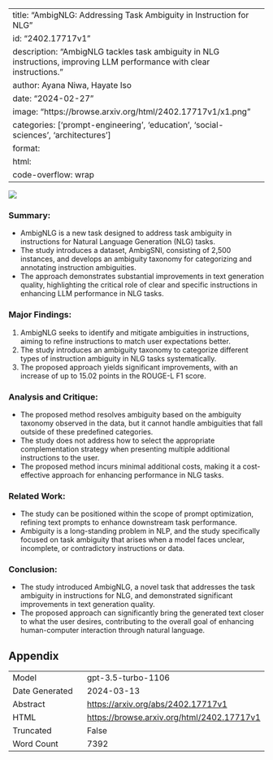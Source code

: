 
---
title: "AmbigNLG: Addressing Task Ambiguity in Instruction for NLG"
id: "2402.17717v1"
description: "AmbigNLG tackles task ambiguity in NLG instructions, improving LLM performance with clear instructions."
author: Ayana Niwa, Hayate Iso
date: "2024-02-27"
image: "https://browse.arxiv.org/html/2402.17717v1/x1.png"
categories: ['prompt-engineering', 'education', 'social-sciences', 'architectures']
format:
  html:
    code-overflow: wrap
---

![](https://browse.arxiv.org/html/2402.17717v1/x1.png)

### **Summary:**
- AmbigNLG is a new task designed to address task ambiguity in instructions for Natural Language Generation (NLG) tasks.
- The study introduces a dataset, AmbigSNI, consisting of 2,500 instances, and develops an ambiguity taxonomy for categorizing and annotating instruction ambiguities.
- The approach demonstrates substantial improvements in text generation quality, highlighting the critical role of clear and specific instructions in enhancing LLM performance in NLG tasks.

### **Major Findings:**
1. AmbigNLG seeks to identify and mitigate ambiguities in instructions, aiming to refine instructions to match user expectations better.
2. The study introduces an ambiguity taxonomy to categorize different types of instruction ambiguity in NLG tasks systematically.
3. The proposed approach yields significant improvements, with an increase of up to 15.02 points in the ROUGE-L F1 score.

### **Analysis and Critique:**
- The proposed method resolves ambiguity based on the ambiguity taxonomy observed in the data, but it cannot handle ambiguities that fall outside of these predefined categories.
- The study does not address how to select the appropriate complementation strategy when presenting multiple additional instructions to the user.
- The proposed method incurs minimal additional costs, making it a cost-effective approach for enhancing performance in NLG tasks.

### **Related Work:**
- The study can be positioned within the scope of prompt optimization, refining text prompts to enhance downstream task performance.
- Ambiguity is a long-standing problem in NLP, and the study specifically focused on task ambiguity that arises when a model faces unclear, incomplete, or contradictory instructions or data.

### **Conclusion:**
- The study introduced AmbigNLG, a novel task that addresses the task ambiguity in instructions for NLG, and demonstrated significant improvements in text generation quality.
- The proposed approach can significantly bring the generated text closer to what the user desires, contributing to the overall goal of enhancing human-computer interaction through natural language.

## Appendix

|          |          |
|----------|----------|
| Model     | gpt-3.5-turbo-1106       |
| Date Generated     | 2024-03-13       |
| Abstract | [https://arxiv.org/abs/2402.17717v1](https://arxiv.org/abs/2402.17717v1)        |
| HTML     | [https://browse.arxiv.org/html/2402.17717v1](https://browse.arxiv.org/html/2402.17717v1)       |
| Truncated       | False       |
| Word Count       | 7392       |